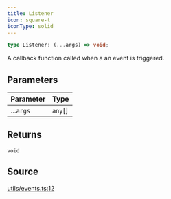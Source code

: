 ```yaml
---
title: Listener
icon: square-t
iconType: solid
---
```


```ts
type Listener: (...args) => void;
```

A callback function called when a an event is triggered.

## Parameters

| Parameter | Type |
| :------ | :------ |
| ...`args` | `any`[] |

## Returns

`void`

## Source

[utils/events.ts:12](https://github.com/dominant-strategies/quais.js/blob/0b080dd187bafddecb11cf27fbfdd65add0ec116/src/utils/events.ts#L12)
